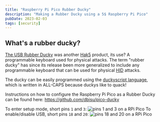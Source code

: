 ```yaml
---
title: "Raspberry Pi Pico Rubber Ducky"
description: "Making a Rubber Ducky using a 5$ Raspberry Pi Pico"
pubDate: 2023-02-03
tags: [security]
---
```


## What's a rubber ducky?

[The USB Rubber Ducky](https://shop.hak5.org/products/usb-rubber-ducky) was another [Hak5](https://hak5.org/) product, its use? A programmable keyboard used for physical attacks. The term "rubber ducky" has since its release been more generalized to include any programmable keyboard that can be used for physical [HID](https://en.wikipedia.org/wiki/Human_interface_device) attacks.

The ducky can be easily programmed using the [duckyscript language](https://docs.hak5.org/hak5-usb-rubber-ducky/duckyscript-tm-quick-reference), which is written in ALL-CAPS because duckys like to quack!

Instructions on how to configure the Raspberry Pi Pico as a Rubber Ducky can be found here: https://github.com/dbisu/pico-ducky

To enter setup mode, short pins `1` and `3`:
![pins 1 and 3 on a RPi Pico](https://raw.githubusercontent.com/dbisu/pico-ducky/main/images/setup-mode.png)
To enable/disable USB, short pins `18` and `20`:
![pins 18 and 20 on a RPi Pico](https://raw.githubusercontent.com/dbisu/pico-ducky/main/images/usb-boot-mode.png)
